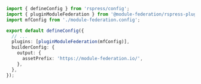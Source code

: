 ```ts title='rspress.config.ts'
import { defineConfig } from 'rspress/config';
import { pluginModuleFederation } from '@module-federation/rspress-plugin';
import mfConfig from './module-federation.config';

export default defineConfig({
  // ...
  plugins: [pluginModuleFederation(mfConfig)],
  builderConfig: {
    output: {
      assetPrefix: 'https://module-federation.io/',
    },
  },
});
```
